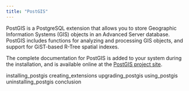 ```yaml
---
title: "PostGIS"
---
```




PostGIS is a PostgreSQL extension that allows you to store Geographic Information Systems (GIS) objects in an Advanced Server database. PostGIS includes functions for analyzing and processing GIS objects, and support for GiST-based R-Tree spatial indexes.

The complete documentation for PostGIS is added to your system during the installation, and is available online at the [PostGIS project site](http://postgis.net/documentation//).

<div class="toctree" data-maxdepth="3">

installing_postgis creating_extensions upgrading_postgis using_postgis uninstalling_postgis conclusion

</div>
